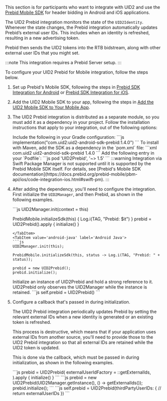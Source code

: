 
This section is for participants who want to integrate with UID2 and use the [Prebid Mobile SDK](https://prebid.org/product-suite/prebid-mobile/) for header bidding in Android and iOS applications.

The UID2 Prebid integration monitors the state of the `UID2Identity`. Whenever the state changes, the Prebid integration automatically updates Prebid’s external user IDs. This includes when an identity is refreshed, resulting in a new advertising token.

Prebid then sends the UID2 tokens into the RTB bidstream, along with other external user IDs that you might set.

:::note
This integration requires a Prebid Server setup.
:::

To configure your UID2 Prebid for Mobile integration, follow the steps below.

1. Set up Prebid's Mobile SDK, following the steps in [Prebid SDK Integration for Android](https://docs.prebid.org/prebid-mobile/pbm-api/android/code-integration-android.html) or [Prebid SDK Integration for iOS](https://docs.prebid.org/prebid-mobile/pbm-api/ios/code-integration-ios.html).

2. Add the UID2 Mobile SDK to your app, following the steps in [Add the UID2 Mobile SDK to Your Mobile App](#add-the-uid2-mobile-sdk-to-your-mobile-app).

3. The UID2 Prebid integration is distributed as a separate module, so you must add it as a dependency in your project. Follow the installation instructions that apply to your integration, out of the following options:

   <Tabs groupId="dependency-selection">
   <TabItem value='gradle' label='Gradle (Android)'>
   Include the following in your Gradle configuration:
   ```js
   implementation("com.uid2:uid2-android-sdk-prebid:1.4.0")
   ```
   </TabItem>
   <TabItem value='maven' label='Maven (Android)'>
   To install with Maven, add the SDK as a dependency in the `pom.xml` file:
   ```xml
   <dependency>
      <groupId>com.uid2</groupId>
      <artifactId>uid2-android-sdk-prebid</artifactId>
      <version>1.4.0</version>
   </dependency>
   ```
   </TabItem>
   <TabItem value='cocoapods' label='CocoaPods (iOS)'>
   Add the following entry in your `Podfile`:
   ```js
   pod 'UID2Prebid', '~> 1.5'
   ```
   </TabItem>
   <TabItem value='spm' label='SPM (iOS)'>
   :::warning
   Integration via Swift Package Manager is not supported until it is supported by the Prebid Mobile SDK itself. For details, see [Prebid's Mobile SDK documentation](https://docs.prebid.org/prebid-mobile/pbm-api/ios/code-integration-ios.html#swift-pm).
   :::
   </TabItem>
   </Tabs>

4. After adding the dependency, you'll need to configure the integration. First initialize the `UID2Manager`, and then Prebid, as shown in the following examples.

   <Tabs groupId="language-selection">
   <TabItem value='android' label='Android Kotlin'>
   ```js
   UID2Manager.init(context = this)

   PrebidMobile.initializeSdk(this) { Log.i(TAG, "Prebid: $it") }
   prebid = UID2Prebid().apply {
       initialize()
   }
   ```
   </TabItem>
   <TabItem value='android-java' label='Android Java'>
   ```js
   UID2Manager.init(this);

   PrebidMobile.initializeSdk(this, status -> Log.i(TAG, "Prebid: " + status));

   prebid = new UID2Prebid();
   prebid.initialize();
   ```
   </TabItem>
   <TabItem value='ios' label='iOS Swift'>
   Initialize an instance of UID2Prebid and hold a strong reference to it. UID2Prebid only observes the UID2Manager while the instance is retained.
   ```js
   self.prebid = UID2Prebid()
   ```
   </TabItem>
   </Tabs>

5. Configure a callback that's passed in during initialization.

   The UID2 Prebid integration periodically updates Prebid by setting the relevant external IDs when a new identity is generated or an existing token is refreshed.
   
   This process is destructive, which means that if your application uses external IDs from another source, you'll need to provide those to the UID2 Prebid integration so that all external IDs are retained while the UID2 token is updated.
   
   This is done via the callback, which must be passed in during initialization, as shown in the following examples.
   
   <Tabs groupId="language-selection">
   <TabItem value='android' label='Android Kotlin'>
   ```js
   prebid = UID2Prebid(
       externalUserIdFactory = ::getExternalIds,
   ).apply {
       initialize()
   }
   ```
   </TabItem>
   <TabItem value='android-java' label='Android Java'>
   ```js
   prebid = new UID2Prebid(UID2Manager.getInstance(), () -> getExternalIds());
   prebid.initialize();
   ```
   </TabItem>
    <TabItem value='ios' label='iOS Swift'>
   ```js
   self.prebid = UID2Prebid(thirdPartyUserIDs: {
       // return externalUserIDs
   })
   ```
   </TabItem>
   </Tabs>
